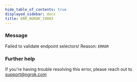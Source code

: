 ```yaml
---
hide_table_of_contents: true
displayed_sidebar: docs
title: ERR_NGROK_19003
---
```




### Message

Failed to validate endpoint selectors! Reason: `ERROR`

<ErrorDetails error="err_ngrok_19003" />

### Further help

If you're having trouble resolving this error, please reach out to [support@ngrok.com](mailto:support@ngrok.com?subject=Help%20with%20ERR_NGROK_19003)
